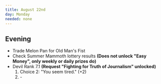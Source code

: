 ```yaml
---
title: August 22nd
day: Monday
needed: none
---
```


## Evening
- Trade Melon Pan for Old Man's Fist
- Check Summer Mammoth lottery results **(Does not unlock "Easy Money", only weekly or daily prizes do)**
- Devil Rank 7.1 **(Request "Fighting for Truth of Journalism" unlocked)**
    1. Choice 2: "You seem tired." (+2)
    1. \-